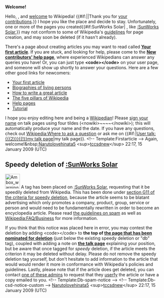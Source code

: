 <article id="21111382" title=User talk:Donw149192>
	<talkpage id="21111382" title="User talk:Donw149192">


'''Welcome!'''

Hello, {{BASEPAGENAME}}, and [[Wikipedia:Welcome, newcomers|welcome]] to Wikipedia! {{#if:||Thank you for [[Special:Contributions/{{PAGENAME}}|your contributions]].}} I hope you like the place and decide to stay. Unfortunately, one or more of the pages you created{{#if:SunWorks Solar| , like [[:SunWorks Solar]],}} may not conform to some of Wikipedia's [[Wikipedia:List of policies|guidelines]] for page creation, and may soon be deleted (if it hasn't already). 

There's a page about creating articles you may want to read called '''[[Wikipedia:Your first article|Your first article]]'''. If you are stuck, and looking for help, please come to the '''[[Wikipedia:New contributors' help page|New contributors' help page]]''', where experienced Wikipedians can answer any queries you have! Or, you can just type '''&lt;code&gt;{{tl|helpme}}&lt;/code&gt;''' on your user page, and someone will show up shortly to answer your questions. Here are a few other good links for newcomers:
*[[Wikipedia:Your first article|Your first article]]
*[[Wikipedia:BLP|Biographies of living persons]]
*[[Wikipedia:How to write a great article|How to write a great article]]
*[[Wikipedia:Five pillars|The five pillars of Wikipedia]]
*[[Help:Contents|Help pages]]
*[[Wikipedia:Tutorial|Tutorial]]
I hope you enjoy editing here and being a [[Wikipedia:Wikipedians|Wikipedian]]! Please [[Wikipedia:Sign your posts on talk pages|sign your name]] on talk pages using four tildes (&lt;nowiki&gt;~~~~&lt;/nowiki&gt;); this will automatically produce your name and the date. If you have any questions, check out [[Wikipedia:Where to ask a question]] or ask me on {{#if:|[[User talk:{{{2}}}{{!}}my talk page]]|my talk page}}. &lt;!-- Template:Firstarticle --&gt; Again, welcome!&amp;nbsp;[[User:Narutolovehinata5|Narutolovehinata5]] &lt;sup&gt;[[User talk:Narutolovehinata5|t]][[Special:Contributions/Narutolovehinata5|c]][[WP:CSD|csd]][[Special:Newpages|new]]&lt;/sup&gt; 22:17, 15 January 2009 (UTC)
==Speedy deletion of [[:SunWorks Solar]]==
[[Image:Ambox warning_pn.svg|48px|left]] A tag has been placed on [[:SunWorks Solar]], requesting that it be speedily deleted from Wikipedia. This has been done under [[WP:CSD#G11|section G11 of the criteria for speedy deletion]], because the article seems to be blatant advertising which only promotes a company, product, group, service or person and would need to be fundamentally rewritten in order to become an encyclopedia article. Please read [[Wikipedia:Spam|the guidelines on spam]] as well as [[Wikipedia:FAQ/Business]] for more information. 

If you think that this notice was placed here in error, you may contest the deletion by adding &lt;code&gt;{{tl|hangon}}&lt;/code&gt; to '''the top of [[:SunWorks Solar|the page that has been nominated for deletion]]''' (just below the existing speedy deletion or &quot;db&quot; tag), coupled with adding a note on '''[[ Talk:SunWorks Solar|the talk page]]''' explaining your position, but be aware that once tagged for ''speedy'' deletion, if the article meets the criterion it may be deleted without delay. Please do not remove the speedy deletion tag yourself, but don't hesitate to add information to the article that would would render it more in conformance with Wikipedia's policies and guidelines. Lastly, please note that if the article does get deleted, you can contact [[:Category:Wikipedia administrators who will provide copies of deleted articles|one of these admins]] to request that they  [[Wikipedia:Userfication#Userfication_of_deleted_content|userfy]] the article or have a copy emailed to you. &lt;!-- Template:Db-spam-notice --&gt; &lt;!-- Template:Db-csd-notice-custom --&gt; [[User:Narutolovehinata5|Narutolovehinata5]] &lt;sup&gt;[[User talk:Narutolovehinata5|t]][[Special:Contributions/Narutolovehinata5|c]][[WP:CSD|csd]][[Special:Newpages|new]]&lt;/sup&gt; 22:17, 15 January 2009 (UTC)
	</talkpage>
</article>